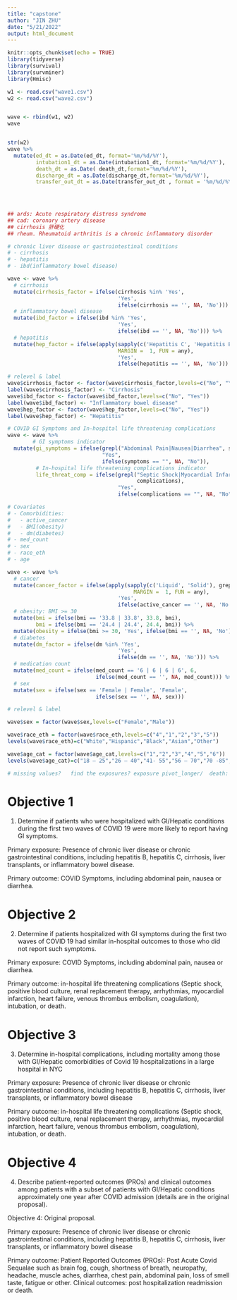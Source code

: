 ```yaml
---
title: "capstone"
author: "JIN ZHU"
date: "5/21/2022"
output: html_document
---
```


```r
knitr::opts_chunk$set(echo = TRUE)
library(tidyverse)
library(survival)
library(survminer)
library(Hmisc)
```

```r
w1 <- read.csv("wave1.csv")
w2 <- read.csv("wave2.csv")


wave <- rbind(w1, w2)
wave


str(w2)
wave %>% 
  mutate(ed_dt = as.Date(ed_dt, format='%m/%d/%Y'),
         intubation1_dt = as.Date(intubation1_dt, format='%m/%d/%Y'),
         death_dt = as.Date( death_dt,format='%m/%d/%Y'),
         discharge_dt = as.Date(discharge_dt,format='%m/%d/%Y'),
         transfer_out_dt = as.Date(transfer_out_dt , format = '%m/%d/%Y'))
  
  


## ards: Acute respiratory distress syndrome 
## cad: coronary artery disease
## cirrhosis 肝硬化
## rheum. Rheumatoid arthritis is a chronic inflammatory disorder
```

```r
# chronic liver disease or gastrointestinal conditions
# - cirrhosis
# - hepatitis
# - ibd(inflammatory bowel disease)

wave <- wave %>%
  # cirrhosis
  mutate(cirrhosis_factor = ifelse(cirrhosis %in% 'Yes', 
                                   'Yes', 
                                   ifelse(cirrhosis == '', NA, 'No'))) %>%
  # inflammatory bowel disease
  mutate(ibd_factor = ifelse(ibd %in% 'Yes', 
                                   'Yes', 
                                   ifelse(ibd == '', NA, 'No'))) %>%
  # hepatitis
  mutate(hep_factor = ifelse(apply(sapply(c('Hepatitis C', 'Hepatitis B'), grepl, hepatitis), 
                                   MARGIN =  1, FUN = any), 
                                   'Yes', 
                                   ifelse(hepatitis == '', NA, 'No')))

# relevel & label
wave$cirrhosis_factor <- factor(wave$cirrhosis_factor,levels=c("No", "Yes"))
label(wave$cirrhosis_factor) <- "Cirrhosis"
wave$ibd_factor <- factor(wave$ibd_factor,levels=c("No", "Yes"))
label(wave$ibd_factor) <- "Inflammatory bowel disease"
wave$hep_factor <- factor(wave$hep_factor,levels=c("No", "Yes"))
label(wave$hep_factor) <- "Hepatitis"
```

```r
# COVID GI Symptoms and In-hospital life threatening complications
wave <- wave %>%
        # GI symptoms indicator
  mutate(gi_symptoms = ifelse(grepl("Abdominal Pain|Nausea|Diarrhea", symptoms), 
                              "Yes", 
                              ifelse(symptoms == "", NA, "No")),
         # In-hospital life threatening complications indicator
         life_threat_comp = ifelse(grepl("Septic Shock|Myocardial Infarction|Heart Failure", 
                                         complications),
                                   "Yes", 
                                   ifelse(complications == "", NA, "No")))
```


```r
# Covariates
# - Comorbidities:
#   - active_cancer
#   - BMI(obesity)
#   - dm(diabetes)
# - med_count
# - sex
# - race_eth
# - age

wave <- wave %>%
  # cancer
  mutate(cancer_factor = ifelse(apply(sapply(c('Liquid', 'Solid'), grepl, active_cancer), 
                                        MARGIN =  1, FUN = any), 
                                   'Yes', 
                                   ifelse(active_cancer == '', NA, 'No'))) %>%
  # obesity: BMI >= 30
  mutate(bmi = ifelse(bmi == '33.8 | 33.8', 33.8, bmi), 
         bmi = ifelse(bmi == '24.4 | 24.4', 24.4, bmi)) %>%
  mutate(obesity = ifelse(bmi >= 30, 'Yes', ifelse(bmi == '', NA, 'No'))) %>%
  # diabetes
  mutate(dm_factor = ifelse(dm %in% 'Yes', 
                                   'Yes', 
                                   ifelse(dm == '', NA, 'No'))) %>%
  # medication count
  mutate(med_count = ifelse(med_count == '6 | 6 | 6 | 6', 6, 
                            ifelse(med_count == '', NA, med_count))) %>%
  # sex
  mutate(sex = ifelse(sex == 'Female | Female', 'Female', 
                            ifelse(sex == '', NA, sex))) 

# relevel & label

wave$sex = factor(wave$sex,levels=c("Female","Male"))

wave$race_eth = factor(wave$race_eth,levels=c("4","1","2","3","5"))
levels(wave$race_eth)=c("White","Hispanic","Black","Asian","Other")

wave$age_cat = factor(wave$age_cat,levels=c("1","2","3","4","5","6"))
levels(wave$age_cat)=c("18 – 25","26 – 40","41- 55","56 – 70","70 -85","86+")

```


```r
# missing values?   find the exposures? exposure pivot_longer/  death: time to death  survival data 
```

# Objective 1
1.	Determine if patients who were hospitalized with GI/Hepatic conditions during the first two waves of COVID 19 were more likely to report having GI symptoms.

Primary exposure: Presence of chronic liver disease or chronic gastrointestinal conditions, including hepatitis B, hepatitis C, cirrhosis, liver transplants, or inflammatory bowel disease. 

Primary outcome: COVID Symptoms, including abdominal pain, nausea or diarrhea.



# Objective 2
2.	Determine if patients hospitalized with GI symptoms during the first two waves of COVID 19 had similar in-hospital outcomes to those who did not report such symptoms.


Primary exposure: COVID Symptoms, including abdominal pain, nausea or diarrhea.

Primary outcome: in-hospital life threatening complications (Septic shock, positive blood culture, renal replacement therapy, arrhythmias, myocardial infarction, heart failure, venous thrombus embolism, coagulation), intubation, or death. 



# Objective 3
3.	Determine in-hospital complications, including mortality among those with GI/Hepatic comorbidities of Covid 19 hospitalizations in a large hospital in NYC 

Primary exposure: Presence of chronic liver disease or chronic gastrointestinal conditions, including hepatitis B, hepatitis C, cirrhosis, liver transplants, or inflammatory bowel disease

Primary outcome: in-hospital life threatening complications (Septic shock, positive blood culture, renal replacement therapy, arrhythmias, myocardial infarction, heart failure, venous thrombus embolism, coagulation), intubation, or death. 



# Objective 4
4.	Describe patient-reported outcomes (PROs) and clinical outcomes among patients with a subset of patients with GI/Hepatic conditions approximately one year after COVID admission (details are in the original proposal). 

Objective 4: Original proposal.

Primary exposure: Presence of chronic liver disease or chronic gastrointestinal conditions, including hepatitis B, hepatitis C, cirrhosis, liver transplants, or inflammatory bowel disease

Primary outcome: Patient Reported Outcomes (PROs): Post Acute Covid Sequalae such as brain fog, cough, shortness of breath, neuropathy, headache, muscle aches, diarrhea, chest pain, abdominal pain, loss of smell taste, fatigue or other.
Clinical outcomes: post hospitalization readmission or death.




